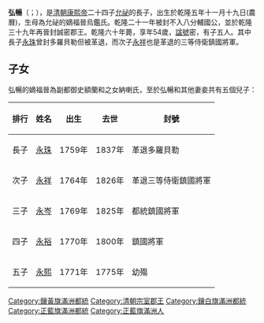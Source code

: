 {{Unreferenced|time=2022-02-27T00:25:44+00:00}}
'''弘暢'''（{{lang-mnc|ᡥᡡᠩ ᡮ᠊ᠠ᠊ᠩ|v=hūng ts῾ang}}；{{bd|1741年|1月6日|1795年|2月18日|catIdx=A}}），是[[清朝|清朝]][[康熙帝|康熙帝]]二十四子[[允祕|允祕]]的長子，出生於乾隆五年十一月十九日(農曆)，生母為允祕的嫡福晉烏鑑氏。乾隆二十一年被封不入八分輔國公，並於乾隆三十九年再晉封誠密郡王。乾隆六十年薨，享年54歲，[[諡號|諡號]]密，有子五人。其中長子[[永珠|永珠]]曾封多羅貝勒但被革退，而次子[[永祥_(鎮國將軍)|永祥]]也是革退的三等侍衛鎮國將軍。

==子女==
弘暢的嫡福晉為副都御史額蘭和之女納喇氏，至於弘暢和其他妻妾共有五個兒子：
{| class=wikitable
|- 
!排行!!姓名!!出生!!去世!!封號
|-
|長子||[[永珠|永珠]]||1759年||1837年||革退多羅貝勒
|-
|次子||[[永祥_(鎮國將軍)|永祥]]||1764年||1826年||革退三等侍衛鎮國將軍
|-
|三子||[[永岑|永岑]]||1769年||1825年||都統鎮國將軍
|-
|四子||[[永裕|永裕]]||1770年||1800年||鎮國將軍
|-
|五子||[[永熙|永熙]]||1771年||1775年||幼殤 
|}
{{start box}}
{{s-hou|諴恪親王世系|1741年|1月6日|1795年|2月18日|清聖祖世系}}
{{s-roy}}
{{s-before|父誠恪親王[[允祕|允祕]]}}
{{s-title|[[諴親王|諴密郡王]]|任職期間:1773年－1795年}}
{{s-after|遞降為貝勒<br>長子多羅貝勒[[永珠|永珠]]}}
{{end box}}

[[Category:鑲黃旗滿洲都統|Category:鑲黃旗滿洲都統]]
[[Category:清朝宗室郡王|Category:清朝宗室郡王]]
[[Category:鑲白旗滿洲都統|Category:鑲白旗滿洲都統]]
[[Category:正藍旗滿洲都統|Category:正藍旗滿洲都統]]
[[Category:正藍旗滿洲人|Category:正藍旗滿洲人]]